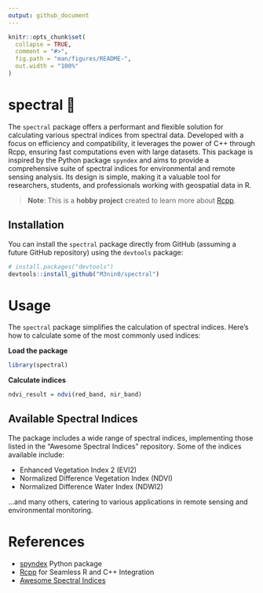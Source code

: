 ```yaml
---
output: github_document
---
```


<!-- README.md is generated from README.Rmd. Please edit that file -->

```r
knitr::opts_chunk$set(
  collapse = TRUE,
  comment = "#>",
  fig.path = "man/figures/README-",
  out.width = "100%"
)
```

# spectral 🌈

The `spectral` package offers a performant and flexible solution for calculating various spectral indices from spectral data. Developed with a focus on efficiency and compatibility, it leverages the power of C++ through Rcpp, ensuring fast computations even with large datasets. This package is inspired by the Python package `spyndex` and aims to provide a comprehensive suite of spectral indices for environmental and remote sensing analysis. Its design is simple, making it a valuable tool for researchers, students, and professionals working with geospatial data in R.

> **Note**: This is a **hobby project** created to learn more about [Rcpp](https://www.rcpp.org/).

## Installation

You can install the `spectral` package directly from GitHub (assuming a future GitHub repository) using the `devtools` package:

``` r
# install.packages("devtools")
devtools::install_github("M3nin0/spectral")
```

# Usage

The `spectral` package simplifies the calculation of spectral indices. Here's how to calculate some of the most commonly used indices:

**Load the package**

```r
library(spectral)
```

**Calculate indices**

```r
ndvi_result = ndvi(red_band, nir_band)
```

## Available Spectral Indices

The package includes a wide range of spectral indices, implementing those listed in the "Awesome Spectral Indices" repository. Some of the indices available include:

- Enhanced Vegetation Index 2 (EVI2)
- Normalized Difference Vegetation Index (NDVI)
- Normalized Difference Water Index (NDWI2)

...and many others, catering to various applications in remote sensing and environmental monitoring.

# References

- [spyndex](https://github.com/davemlz/spyndex) Python package
- [Rcpp](https://www.rcpp.org/) for Seamless R and C++ Integration
- [Awesome Spectral Indices](https://awesome-ee-spectral-indices.readthedocs.io/en/latest/index.html)
